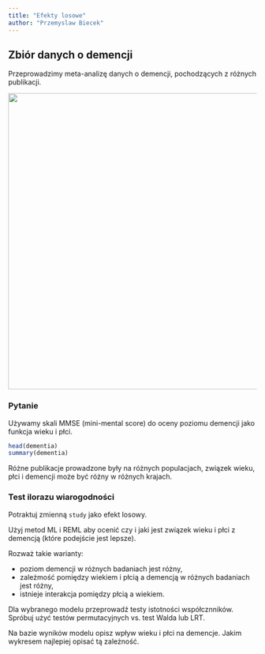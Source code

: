 ```yaml
---
title: "Efekty losowe"
author: "Przemyslaw Biecek"
---
```


## Zbiór danych o demencji

Przeprowadzimy meta-analizę danych o demencji, pochodzących z różnych publikacji.

<img width="600px" src="dementia.png"/>

### Pytanie

Używamy skali MMSE (mini-mental score) do oceny poziomu demencji jako funkcja wieku i płci. 

```r
head(dementia)
summary(dementia)
```

Różne publikacje prowadzone były na różnych populacjach, związek wieku, płci i demencji może być różny w różnych krajach.

### Test ilorazu wiarogodności

Potraktuj zmienną `study` jako efekt losowy. 

Użyj metod ML i REML aby ocenić czy i jaki jest związek wieku i płci z demencją (które podejście jest lepsze).

Rozważ takie warianty:

- poziom demencji w różnych badaniach jest różny,
- zależmość pomiędzy wiekiem i płcią a demencją w różnych badaniach jest różny,
- istnieje interakcja pomiędzy płcią a wiekiem.

Dla wybranego modelu przeprowadź testy istotności współcznników.
Spróbuj użyć testów permutacyjnych vs. test Walda lub LRT.

Na bazie wyników modelu opisz wpływ wieku i płci na demencje.
Jakim wykresem najlepiej opisać tą zależność.

